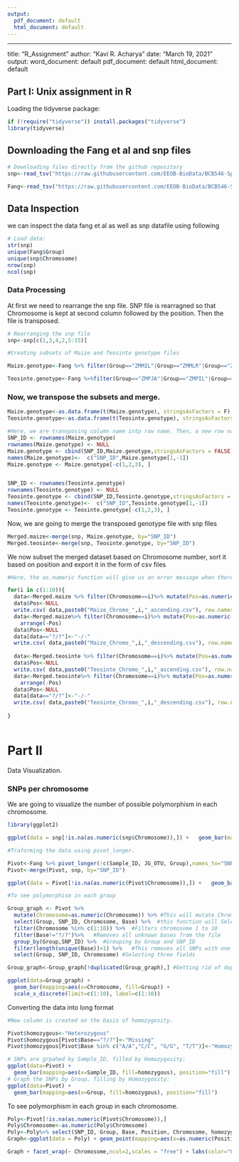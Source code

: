 ```yaml
---
output:
  pdf_document: default
  html_document: default
---
```

---
title: "R_Assignment"
author: "Kavi R. Acharya"
date: "March 19, 2021"
output:
  word_document: default
  pdf_document: default
  html_document: default

## Part I:  Unix assignment in R

Loading the tidyverse package:
```r
if (!require("tidyverse")) install.packages("tidyverse")
library(tidyverse)

```

## Downloading the Fang et al and snp files

```r
# Downloading files directly from the github repository 
snp<-read_tsv("https://raw.githubusercontent.com/EEOB-BioData/BCB546-Spring2021/main/assignments/UNIX_Assignment/snp_position.txt")

Fang<-read_tsv("https://raw.githubusercontent.com/EEOB-BioData/BCB546-Spring2021/main/assignments/UNIX_Assignment/fang_et_al_genotypes.txt")

```
## Data Inspection

we can inspect the data fang et al as well as snp datafile using following 

```r
# Load data:
str(snp)
unique(Fang$Group)
unique(snp$Chromosome)
nrow(snp)
ncol(snp)
```



### Data Processing

At first we need to rearrange the snp file. SNP file is rearragned so that Chromosome is kept at second column  followed by the position. Then the file is transposed.

```r
# Rearranging the snp file
snp<-snp[c(1,3,4,2,5:15)]

#Creating subsets of Maize and Teosinte genotype files

Maize.genotype<-Fang %>% filter(Group=="ZMMIL"|Group=="ZMMLR"|Group=="ZMMMR") 

Teosinte.genotype<-Fang %>%filter(Group=="ZMPJA"|Group=="ZMPIL"|Group=="ZMPBA")


```

### Now, we transpose the subsets and merge. 
```r

Maize.genotype<-as.data.frame(t(Maize.genotype), stringsAsFactors = F)
Teosinte.genotype<-as.data.frame(t(Teosinte.genotype), stringsAsFactors = F)

#Here, we are transposing column name intp row name. Then, a new row name is created under SNP_ID. The first row is converted into row name.At last, first three columns are removed.
SNP_ID <- rownames(Maize.genotype)
rownames(Maize.genotype) <- NULL
Maize.genotype <- cbind(SNP_ID,Maize.genotype,stringsAsFactors = FALSE)
names(Maize.genotype)<-  c("SNP_ID",Maize.genotype[1,-1])
Maize.genotype <- Maize.genotype[-c(1,2,3), ]


SNP_ID <- rownames(Teosinte.genotype)
rownames(Teosinte.genotype) <- NULL
Teosinte.genotype <- cbind(SNP_ID,Teosinte.genotype,stringsAsFactors = FALSE)
names(Teosinte.genotype)<-  c("SNP_ID",Teosinte.genotype[1,-1])
Teosinte.genotype <- Teosinte.genotype[-c(1,2,3), ]


```

Now, we are going to merge the transposed genotype file with snp files
```r
Merged.maize<-merge(snp, Maize.genotype, by="SNP_ID")
Merged.teosinte<-merge(snp, Teosinte.genotype, by="SNP_ID")
```
We now subset the merged dataset based on Chromosome number, sort it based on position and export it in the form of csv files

```r
#Here, the as.numeric function will give us an error message when there is "unknow/multiple" value. We will replace such value by NA. New column Pos is created and the data is sorted numerically. After sorting, Pos is removed. 

for(i in c(1:10)){
  data<-Merged.maize %>% filter(Chromosome==i)%>% mutate(Pos=as.numeric(Position))%>%arrange(Pos)
  data$Pos<-NULL
  write.csv( data,paste0("Maize_Chromo_",i,"_ascending.csv"), row.names = F)
  data<-Merged.maize%>% filter(Chromosome==i)%>% mutate(Pos=as.numeric(Position))%>%
    arrange(-Pos)
  data$Pos<-NULL
  data[data=="?/?"]<-"-/-"
  write.csv( data,paste0("Maize_Chromo_",i,"_descending.csv"), row.names = F)
  
  data<-Merged.teosinte %>% filter(Chromosome==i)%>% mutate(Pos=as.numeric(Position))%>%arrange(Pos)
  data$Pos<-NULL
  write.csv( data,paste0("Teosinte_Chromo_",i,"_ascending.csv"), row.names = F)
  data<-Merged.teosinte%>% filter(Chromosome==i)%>% mutate(Pos=as.numeric(Position))%>%
    arrange(-Pos)
  data$Pos<-NULL
  data[data=="?/?"]<-"-/-"
  write.csv( data,paste0("Teosinte_Chromo_",i,"_descending.csv"), row.names = F)
  
}



```




# Part II

Data Visualization.

### SNPs per chromosome
We are going to visualize the  number of possible polymorphism in each chromosome.


```r
library(ggplot2)

ggplot(data = snp[!is.na(as.numeric(snp$Chromosome)),]) +   geom_bar(mapping = aes(x = as.numeric(Chromosome), fill=Chromosome)) + scale_x_discrete(limit=c(1:10))+ labs(x = "Chromosome number", y="No. of polymorphism position") 
```

```r
#Traforming the data using pivot_longer. 

Pivot<-Fang %>% pivot_longer(!c(Sample_ID, JG_OTU, Group),names_to="SNP_ID",values_to= "Base")
Pivot<-merge(Pivot, snp, by="SNP_ID")

ggplot(data = Pivot[!is.na(as.numeric(Pivot$Chromosome)),]) +   geom_bar(mapping = aes(  as.numeric(Chromosome), fill=Group)) + scale_x_discrete(limit=c(1:10))+ labs(x = "Chromosome number", y="No. of SNPS")


```

```r
#To see polymorphism in each group

Group_graph <- Pivot %>% 
  mutate(Chromosome=as.numeric(Chromosome)) %>% #This will mutate Chromosone number into numeric value
  select(Group, SNP_ID, Chromosome, Base) %>%  #this function will Select required fields
  filter(Chromosome %in% c(1:10)) %>%  #Filters chromosome 1 to 10
  filter(Base!="?/?")%>%   #Removes all unknown bases from the file
  group_by(Group,SNP_ID) %>%  #Grouping by Group and SNP_ID
  filter(length(unique(Base))>1) %>%   #This removes all SNPs with one base
  select(Group, SNP_ID, Chromosome) #Selecting three fields

Group_graph<-Group_graph[!duplicated(Group_graph),] #Getting rid of duplication

ggplot(data=Group_graph) +
  geom_bar(mapping=aes(x=Chromosome, fill=Group)) + 
  scale_x_discrete(limit=c(1:10), label=c(1:10))

```
Converting the data into long format

```r
#New column is created on the basis of homozygosity.

Pivot$homozygous<-"Heterozygous"
Pivot$homozygous[Pivot$Base=="?/?"]<-"Missing"
Pivot$homozygous[Pivot$Base %in% c("A/A","C/C", "G/G", "T/T")]<-"Homozygous"

# SNPs are grpahed by Sample_ID, filled by Homozygosity:
ggplot(data=Pivot) +
  geom_bar(mapping=aes(x=Sample_ID, fill=homozygous), position="fill") 
# Graph the SNPs by Group, filling by Homozygosity:
ggplot(data=Pivot) +
  geom_bar(mapping=aes(x=Group, fill=homozygous), position="fill")

```

To see polymorphism in each group in each chromosome. 
```r

Poly<-Pivot[!is.na(as.numeric(Pivot$Chromosome)),]
Poly$Chromosome<-as.numeric(Poly$Chromosome)
Poly<-Poly%>% select(SNP_ID, Group, Base, Position, Chromosome, homozygous)%>% filter(Base!="?/?")%>% unique()%>%filter(!is.na(as.numeric(Position)))
Graph<-ggplot(data = Poly) + geom_point(mapping=aes(x=as.numeric(Position), y=Group, color=homozygous)) +labs(y = "Groups" , x="Chromosome position")

Graph + facet_wrap(~ Chromosome,ncol=2,scales = "free") + labs(color="Genotype")
```
